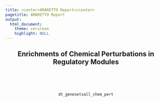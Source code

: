 ```yaml
---
title: <center>AMARETTO Report</center>
pagetitle: AMARETTO Report
output: 
  html_document:
    theme: cerulean
    highlight: NULL
---
```

<style>
  .main-container {
    max-width:  100% !important;
    padding-right: 1% !important;
    padding-left: 1% !important;
    margin-right: 1% !important;
    margin-left: 1% !important;
    table-layout: fixed !important;
  }
</style>

<center>

## Enrichments of Chemical Perturbations in Regulatory Modules
<br><br><br>
```r
dt_genesetsall_chem_pert
```
<br><br><br>

</center>

